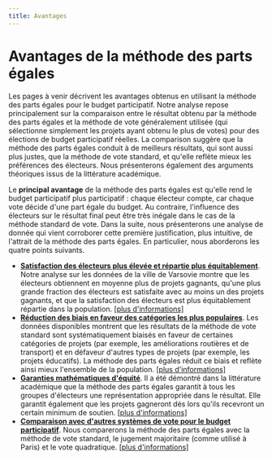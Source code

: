 ```yaml
---
title: Avantages
---
```


# Avantages de la méthode des parts égales

Les pages à venir décrivent les avantages obtenus en utilisant la méthode des parts égales pour le budget participatif.
Notre analyse repose principalement sur la comparaison entre le résultat obtenu par la méthode des parts égales et la
méthode de vote généralement utilisée (qui sélectionne simplement les projets ayant obtenu le plus de votes) pour des
élections de budget participatif réelles.
La comparison suggère que la méthode des parts égales conduit à de meilleurs résultats, qui sont aussi plus justes,
que la méthode de vote standard, et qu'elle reflète mieux les préférences des électeurs.
Nous présenterons également des arguments théoriques issus de la littérature académique.

Le **principal avantage** de la méthode des parts égales est qu'elle rend le budget participatif plus participatif :
chaque électeur compte, car chaque vote décide d'une part égale du budget.
Au contraire, l'influence des électeurs sur le résultat final peut être très inégale dans le cas de la méthode standard de vote.
Dans la suite, nous présenterons une analyse de donnée qui vient corroborer cette première justification, plus intuitive,
de l'attrait de la méthode des parts égales.
En particulier, nous aborderons les quatre points suivants.

* [**Satisfaction des électeurs plus élevée et répartie plus équitablement**](/benefits/metrics). Notre analyse sur les données de la ville de Varsovie montre que les électeurs obtiennent en moyenne plus de projets gagnants, qu'une plus grande fraction des électeurs est satisfaite avec au moins un des projets gagnants, et que la satisfaction des électeurs est plus équitablement répartie dans la population. [[plus d'informations]](/benefits/metrics)
* [**Réduction des biais en faveur des catégories les plus populaires**](/benefits/categories). Les données disponibles montrent que les résultats de la méthode de vote standard sont systématiquement biaisés en faveur de certaines catégories de projets (par exemple, les améliorations routières et de transport) et en défaveur d'autres types de projets (par exemple, les projets éducatifs). La méthode des parts égales réduit ce biais et reflète ainsi mieux l'ensemble de la population. [[plus d'informations]](/benefits/categories)
* [**Garanties mathématiques d'équité**](/benefits/mathematical-guarantees). Il a été démontré dans la littérature académique que la méthode des parts égales garantit à tous les groupes d'électeurs une représentation appropriée dans le résultat. Elle garantit également que les projets gagneront dès lors qu'ils recevront un certain minimum de soutien. [[plus d'informations]](/benefits/mathematical-guarantees)
* [**Comparaison avec d'autres systèmes de vote pour le budget participatif**](/benefits/comparisons). Nous comparerons la méthode des parts égales avec la méthode de vote standard, le jugement majoritaire (comme utilisé à Paris) et le vote quadratique. [[plus d'informations]](/benefits/comparisons)

